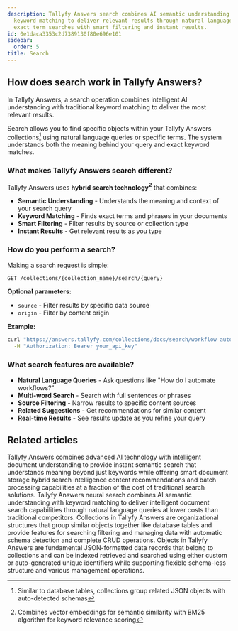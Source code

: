```yaml
---
description: Tallyfy Answers search combines AI semantic understanding with traditional
  keyword matching to deliver relevant results through natural language queries and
  exact term searches with smart filtering and instant results.
id: 0e1daca3353c2d7389130f80e696e101
sidebar:
  order: 5
title: Search
---
```


## How does search work in Tallyfy Answers?

In Tallyfy Answers, a search operation combines intelligent AI understanding with traditional keyword matching to deliver the most relevant results.

Search allows you to find specific objects within your Tallyfy Answers collections[^2] using natural language queries or specific terms. The system understands both the meaning behind your query and exact keyword matches.

### What makes Tallyfy Answers search different?

Tallyfy Answers uses **hybrid search technology[^1]** that combines:

- **Semantic Understanding** - Understands the meaning and context of your search query
- **Keyword Matching** - Finds exact terms and phrases in your documents
- **Smart Filtering** - Filter results by source or collection type
- **Instant Results** - Get relevant results as you type

### How do you perform a search?

Making a search request is simple:

```bash
GET /collections/{collection_name}/search/{query}
```

**Optional parameters:**
- `source` - Filter results by specific data source
- `origin` - Filter by content origin

**Example:**
```bash
curl "https://answers.tallyfy.com/collections/docs/search/workflow automation" \
  -H "Authorization: Bearer your_api_key"
```

### What search features are available?

- **Natural Language Queries** - Ask questions like "How do I automate workflows?"
- **Multi-word Search** - Search with full sentences or phrases
- **Source Filtering** - Narrow results to specific content sources
- **Related Suggestions** - Get recommendations for similar content
- **Real-time Results** - See results update as you refine your query



<PageTree />


[^1]: Combines vector embeddings for semantic similarity with BM25 algorithm for keyword relevance scoring
[^2]: Similar to database tables, collections group related JSON objects with auto-detected schemas

## Related articles
<CardGrid>
<LinkTitleCard header="<b>Overview</b>" href="/products/answers/" > Tallyfy Answers combines advanced AI technology with intelligent document understanding to provide instant semantic search that understands meaning beyond just keywords while offering smart document storage hybrid search intelligence content recommendations and batch processing capabilities at a fraction of the cost of traditional search solutions. </LinkTitleCard>
<LinkTitleCard header="<b>Answers > Answers neural search information</b>" href="/products/answers/pricing/" > Tallyfy Answers neural search combines AI semantic understanding with keyword matching to deliver intelligent document search capabilities through natural language queries at lower costs than traditional competitors. </LinkTitleCard>
<LinkTitleCard header="<b>Answers > Collections</b>" href="/products/answers/collections/" > Collections in Tallyfy Answers are organizational structures that group similar objects together like database tables and provide features for searching filtering and managing data with automatic schema detection and complete CRUD operations. </LinkTitleCard>
<LinkTitleCard header="<b>Answers > Objects</b>" href="/products/answers/objects/" > Objects in Tallyfy Answers are fundamental JSON-formatted data records that belong to collections and can be indexed retrieved and searched using either custom or auto-generated unique identifiers while supporting flexible schema-less structure and various management operations. </LinkTitleCard>
</CardGrid>